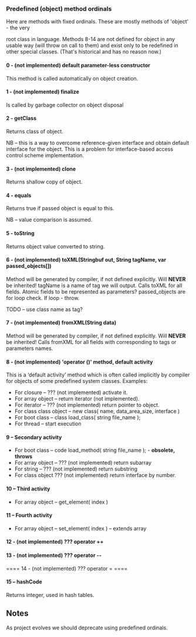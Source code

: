 === Predefined (object) method ordinals ===
Here are methods with fixed ordinals. These are mostly methods of 'object' - the very

root class in language. Methods 8-14 are not defined for object in any usable way (will throw on call to them) and exist only to be redefined in other special classes. (That's historical and has no reason now.)

==== 0 - (not implemented) default parameter-less constructor ====
This method is called automatically on object creation.

==== 1 - (not implemented) finalize ====
Is called by garbage collector on object disposal

==== 2 - getClass ====
Returns class of object. 

NB – this is a way to overcome reference-given interface and obtain default interface for the object. This is a problem for interface-based access control scheme implementation.

==== 3 - (not implemented) clone ====
Returns shallow copy of object.

==== 4 - equals ====
Returns true if passed object is equal to this.

NB – value comparison is assumed.

==== 5 - toString ====
Returns object value converted to string.

==== 6 - (not implemented) toXML(Stringbuf out, String tagName, var passed_objects[]) ====
Method will be generated by compiler, if not defined explicitly. Will '''NEVER''' be inherited! tagName is a name of tag we will output. Calls toXML for all fields. Atomic fields to be represented as parameters? passed_objects are for loop check. If loop - throw.

TODO – use class name as tag?

==== 7 - (not implemented) fromXML(String data) ====
Method will be generated by compiler, if not defined explicitly. Will '''NEVER''' be inherited! Calls fromXML for all fields with corresponding to tags or parameters names.

==== 8 - (not implemented) 'operator ()' method, default activity ====
This is a ‘default activity’ method which is often called implicitly by compiler for objects of some predefined system classes. Examples:

* For closure – ??? (not implemented) activate it.
* For array object – return iterator (not implemented).
* For iterator – ??? (not implemented) return pointer to object.
* For class class object – new class( name, data_area_size, interface )
* For boot class – class load_class( string file_name );
* For thread – start execution

==== 9 – Secondary activity ====
* For boot class – code load_method( string file_name ); - '''obsolete, throws'''
* For array object – ??? (not implemented) return subarray 
* For string – ??? (not implemented) return substring
* For class object ??? (not implemented) return interface by number.

==== 10 – Third activity  ====
* For array object – get_element( index )

==== 11 – Fourth activity  ====
* For array object – set_element( index ) – extends array

==== 12 - (not implemented) ??? operator ++ ====
==== 13 - (not implemented) ??? operator -- ====
==== 14 - (not implemented) ??? operator = ====
==== 15 – hashCode ====
Returns integer, used in hash tables.

== Notes ==

As project evolves we should deprecate using predefined ordinals.
